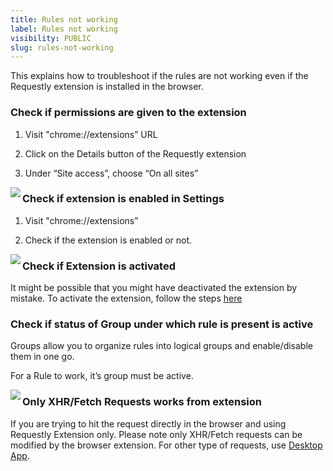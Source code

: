 ```yaml
---
title: Rules not working
label: Rules not working
visibility: PUBLIC
slug: rules-not-working
---
```


This explains how to troubleshoot if the rules are not working even if the Requestly extension is installed in the browser.

### **Check if permissions are given to the extension**

1. Visit "chrome://extensions” URL

2) Click on the Details button of the Requestly extension

3. Under “Site access”, choose “On all sites”

<Image src="https://imagedelivery.net/IEMzXmjRvW0g933AN5ejrA/wwwnotionso-image-prod-files-secures3us-west-2amazonawscom-8e04dd23-74cd-4c44-8158-4238eac359d1-d3628395-26a1-4b9b-8d16-ed17da1fd321-site-accesspng/public" align="left" />

### **Check if extension is enabled in Settings**

1. Visit "chrome://extensions”

2) Check if the extension is enabled or not.

<Image src="https://imagedelivery.net/IEMzXmjRvW0g933AN5ejrA/wwwnotionso-image-prod-files-secures3us-west-2amazonawscom-8e04dd23-74cd-4c44-8158-4238eac359d1-f5a78a1f-c814-4de5-a542-4e7d63f819fb-extension-enablepng/public" align="left" />

### **Check if Extension is activated**

It might be possible that you might have deactivated the extension by mistake. To activate the extension, follow the steps [here](https://developers.requestly.com/http-rules/pause-resume-requestly/)

### **Check if status of Group under which rule is present is active**

Groups allow you to organize rules into logical groups and enable/disable them in one go.

For a Rule to work, it’s group must be active.

<Image src="https://imagedelivery.net/IEMzXmjRvW0g933AN5ejrA/wwwnotionso-image-prod-files-secures3us-west-2amazonawscom-8e04dd23-74cd-4c44-8158-4238eac359d1-48825932-caa7-43de-8639-f4be4c1c6135-sample-grouppng/public" align="left" />

### Only XHR/Fetch Requests works from extension

If you are trying to hit the request directly in the browser and using Requestly Extension only. Please note only XHR/Fetch requests can be modified by the browser extension. For other type of requests, use [Desktop App](https://requestly.io/desktop).
